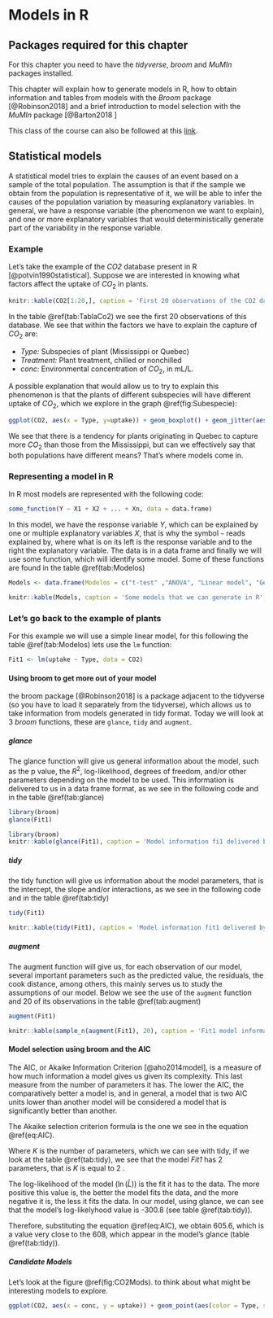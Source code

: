 # Models in R {#models}

## Packages required for this chapter

For this chapter you need to have the *tidyverse*, *broom* and *MuMIn* packages installed.

This chapter will explain how to generate models in R, how to obtain information and tables from models with the *Broom* package [@Robinson2018] and a brief introduction to model selection with the *MuMIn* package [@Barton2018 ]

This class of the course can also be followed at this [link]([link](https://sustainscapes.github.io/Class3/Modelos.html)). 

## Statistical models

A statistical model tries to explain the causes of an event based on a sample of the total population. The assumption is that if the sample we obtain from the population is representative of it, we will be able to infer the causes of the population variation by measuring explanatory variables. In general, we have a response variable (the phenomenon we want to explain), and one or more explanatory variables that would deterministically generate part of the variability in the response variable.

### Example

Let's take the example of the *CO2* database present in R [@potvin1990statistical]. Suppose we are interested in knowing what factors affect the uptake of $CO_2$ in plants.

```r
knitr::kable(CO2[1:20,], caption = 'First 20 observations of the CO2 database.', booktabs = TRUE, row.names = FALSE)
```

In the table \@ref(tab:TablaCo2) we see the first 20 observations of this database. We see that within the factors we have to explain the capture of $CO_2$ are:

* *Type:* Subspecies of plant (Mississippi or Quebec)
* *Treatment:* Plant treatment, chilled or nonchilled
* *conc:* Environmental concentration of $CO_2$, in mL/L.

A possible explanation that would allow us to try to explain this phenomenon is that the plants of different subspecies will have different uptake of $CO_2$, which we explore in the graph \@ref(fig:Subespecie):

```r

ggplot(CO2, aes(x = Type, y=uptake)) + geom_boxplot() + geom_jitter(aes(color = Type)) + theme_classic()
```

We see that there is a tendency for plants originating in Quebec to capture more $CO_2$ than those from the Mississippi, but can we effectively say that both populations have different means? That's where models come in.

### Representing a model in R

In R most models are represented with the following code:

```r
some_function(Y ~ X1 + X2 + ... + Xn, data = data.frame)
```

In this model, we have the response variable *Y*, which can be explained by one or multiple explanatory variables *X*, that is why the symbol `~` reads explained by, where what is on its left is the response variable and to the right the explanatory variable. The data is in a data frame and finally we will use some function, which will identify some model. Some of these functions are found in the table \@ref(tab:Modelos)

```r
Models <- data.frame(Modelos = c("t-test" ,"ANOVA", "Linear model", "Generalized linear model", "Generalized aditive model", "non-linear model", "Mixed effect models", "Boosted regression trees"), Funcion = c("t.test()", "aov()", "lm()", "glm()", "gam()", "nls()", "lmer()", "gbm()"))

knitr::kable(Models, caption = 'Some models that we can generate in R', booktabs = TRUE, row.names = FALSE)
```


### Let's go back to the example of plants

For this example we will use a simple linear model, for this following the table \@ref(tab:Modelos) lets use the `lm` function:

```r
Fit1 <- lm(uptake ~ Type, data = CO2)
```

#### Using broom to get more out of your model

the broom package [@Robinson2018] is a package adjacent to the tidyverse (so you have to load it separately from the tidyverse), which allows us to take information from models generated in tidy format. Today we will look at 3 *broom* functions, these are `glance`, `tidy` and `augment`.

##### glance

The glance function will give us general information about the model, such as the p value, the $R^2$, log-likelihood, degrees of freedom, and/or other parameters depending on the model to be used. This information is delivered to us in a data frame format, as we see in the following code and in the table \@ref(tab:glance)

```r
library(broom)
glance(Fit1)
```

```r
library(broom)
knitr::kable(glance(Fit1), caption = 'Model information fi1 delivered by the glance function', booktabs = TRUE, row.names = FALSE)
```

##### tidy

the tidy function will give us information about the model parameters, that is the intercept, the slope and/or interactions, as we see in the following code and in the table \@ref(tab:tidy)

```r
tidy(Fit1)
```

```r
knitr::kable(tidy(Fit1), caption = 'Model information fit1 delivered by the glance function', booktabs = TRUE, row.names = FALSE)
```

##### augment

The augment function will give us, for each observation of our model, several important parameters such as the predicted value, the residuals, the cook distance, among others, this mainly serves us to study the assumptions of our model. Below we see the use of the `augment` function and 20 of its observations in the table \@ref(tab:augment)

```r
augment(Fit1)
```

```r
knitr::kable(sample_n(augment(Fit1), 20), caption = 'Fit1 model information returned by the augment function', booktabs = TRUE, row.names = FALSE)
```

#### Model selection using broom and the AIC

The AIC, or Akaike Information Criterion [@aho2014model], is a measure of how much information a model gives us given its complexity. This last measure from the number of parameters it has. The lower the AIC, the comparatively better a model is, and in general, a model that is two AIC units lower than another model will be considered a model that is significantly better than another.

The Akaike selection criterion formula is the one we see in the equation \@ref(eq:AIC).

\begin{equation} 
  AIC = 2 K - 2 \ln{(\hat{L})}
  (\#eq:AIC)
\end{equation} 


Where $K$ is the number of parameters, which we can see with tidy, if we look at the table \@ref(tab:tidy), we see that the model *Fit1* has 2 parameters, that is $K$ is equal to 2 .

The log-likelihood of the model ($\ln{(\hat{L})}$) is the fit it has to the data. The more positive this value is, the better the model fits the data, and the more negative it is, the less it fits the data. In our model, using glance, we can see that the model's log-likelyhood value is -300.8 (see table \@ref(tab:tidy)).

Therefore, substituting the equation \@ref(eq:AIC), we obtain 605.6, which is a value very close to the 608, which appear in the model's glance (table \@ref(tab:tidy)).

##### Candidate Models

Let's look at the figure \@ref(fig:CO2Mods). to think about what might be interesting models to explore.

```r
ggplot(CO2, aes(x = conc, y = uptake)) + geom_point(aes(color = Type, shape = Treatment), size = 3)
```
